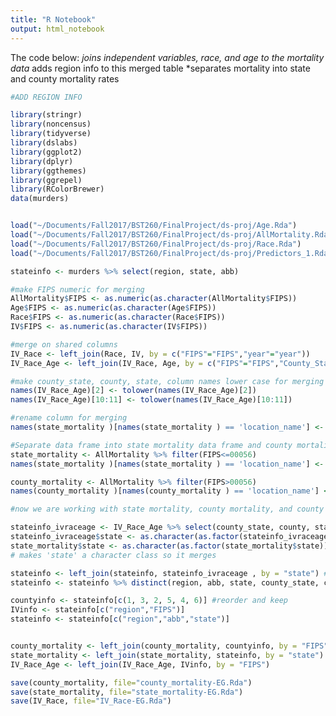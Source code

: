 ```yaml
---
title: "R Notebook"
output: html_notebook
---
```


The code below:
*joins independent variables, race, and age to the mortality data
*adds region info to this merged table
*separates mortality into state and county mortality rates

```r

#ADD REGION INFO

library(stringr)
library(noncensus)
library(tidyverse)
library(dslabs)
library(ggplot2)
library(dplyr)
library(ggthemes)
library(ggrepel)
library(RColorBrewer)
data(murders)


load("~/Documents/Fall2017/BST260/FinalProject/ds-proj/Age.Rda")
load("~/Documents/Fall2017/BST260/FinalProject/ds-proj/AllMortality.Rda")
load("~/Documents/Fall2017/BST260/FinalProject/ds-proj/Race.Rda")
load("~/Documents/Fall2017/BST260/FinalProject/ds-proj/Predictors_1.Rda")

stateinfo <- murders %>% select(region, state, abb)

#make FIPS numeric for merging
AllMortality$FIPS <- as.numeric(as.character(AllMortality$FIPS)) 
Age$FIPS <- as.numeric(as.character(Age$FIPS))
Race$FIPS <- as.numeric(as.character(Race$FIPS))
IV$FIPS <- as.numeric(as.character(IV$FIPS))

#merge on shared columns 
IV_Race <- left_join(Race, IV, by = c("FIPS"="FIPS","year"="year"))
IV_Race_Age <- left_join(IV_Race, Age, by = c("FIPS"="FIPS","County_State"="County_State", "year"="year","Total"="Total"))

#make county_state, county, state, column names lower case for merging
names(IV_Race_Age)[2] <- tolower(names(IV_Race_Age)[2])
names(IV_Race_Age)[10:11] <- tolower(names(IV_Race_Age)[10:11])

#rename column for merging
names(state_mortality )[names(state_mortality ) == 'location_name'] <- 'state'

#Separate data frame into state mortality data frame and county mortality data frame
state_mortality <- AllMortality %>% filter(FIPS<=00056)
names(state_mortality )[names(state_mortality ) == 'location_name'] <- 'state'

county_mortality <- AllMortality %>% filter(FIPS>00056)
names(county_mortality )[names(county_mortality ) == 'location_name'] <- 'county'

#now we are working with state mortality, county mortality, and county variables for race and health risks

stateinfo_ivraceage <- IV_Race_Age %>% select(county_state, county, state, FIPS)
stateinfo_ivraceage$state <- as.character(as.factor(stateinfo_ivraceage$state)) 
state_mortality$state <- as.character(as.factor(state_mortality$state)) 
# makes 'state' a character class so it merges

stateinfo <- left_join(stateinfo, stateinfo_ivraceage , by = "state") #combine all geo info
stateinfo <- stateinfo %>% distinct(region, abb, state, county_state, county, FIPS) #collapse

countyinfo <- stateinfo[c(1, 3, 2, 5, 4, 6)] #reorder and keep
IVinfo <- stateinfo[c("region","FIPS")]
stateinfo <- stateinfo[c("region","abb","state")]


county_mortality <- left_join(county_mortality, countyinfo, by = "FIPS")
state_mortality <- left_join(state_mortality, stateinfo, by = "state")
IV_Race_Age <- left_join(IV_Race_Age, IVinfo, by = "FIPS")

save(county_mortality, file="county_mortality-EG.Rda")
save(state_mortality, file="state_mortality-EG.Rda")
save(IV_Race, file="IV_Race-EG.Rda")

```


